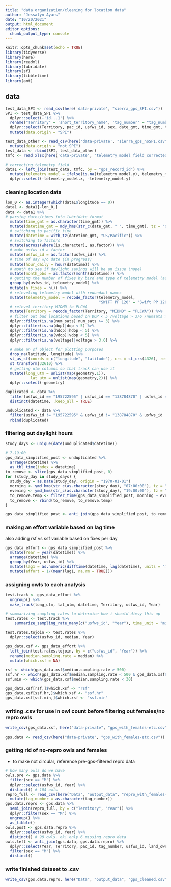 ```yaml
---
title: "data organization/cleaning for location data"
author: "Jessalyn Ayars"
date: "10/20/2021"
output: html_document
editor_options: 
  chunk_output_type: console
---
```


```r
knitr::opts_chunk$set(echo = TRUE)
library(tidyverse)
library(here)
library(readxl)
library(lubridate)
library(sf)
library(tibbletime)
library(amt)
```

## data

```r
test_data_SPI <- read_csv(here('data-private', "sierra_gps_SPI.csv"))
SPI <- test_data_SPI %>%
  dplyr::select(-'id...1') %>%
  rename("Territory" = 'short_territory_name', 'tag_number' = "tag_number...21", 'telemetry_model' = "telemetry_model...23", 'gps_record_id' = "id...24", 'num_sats' = 'satellite', ) %>%
  dplyr::select(Territory, pac_id, usfws_id, sex, date_gmt, time_gmt, tag_number, attach_type, telemetry_model, gps_record_id, latitude, longitude, fix, altitude, duration, dop, num_sats, speed_knots, search_time, voltage, speed_km_hr, azimuth_dtn, pdop, hdop, vdop, sats_in_view, snr_avg_db, delta_s, e_res, eldorado_demography_type, is_king_fire_gavin, is_king_fire_southern, is_sierra_nevada_tagging, is_sierra_demography, is_lassen_demography, is_yosemite, is_sequoia_kings, county, land_owner, forest, district) %>%
  mutate(data.origin = "SPI")

test_data_other <- read_csv(here('data-private', "sierra_gps_noSPI.csv")) %>%
  mutate(data.origin = "not.SPI")
test_data <- rbind(SPI, test_data_other) 
tmfc <- read_xlsx(here('data-private', "telemetry_model_field_corrected.xlsx"))

# correcting telemetry field
data1 <- left_join(test_data, tmfc, by = "gps_record_id") %>%
  mutate(telemetry_model = ifelse(is.na(telemetry_model.y), telemetry_model.x, telemetry_model.y)) %>%
  dplyr::select(-telemetry_model.x, -telemetry_model.y)
```

### cleaning location data

```r
lon_0 <- as.integer(which(data1$longitude == 0))
data1 <- data1[-lon_0,]
data <- data1 %>%
# parsing dates/times into lubridate format
  mutate(time_gmt = as.character(time_gmt)) %>%
  mutate(datetime_gmt = mdy_hms(str_c(date_gmt, " ", time_gmt), tz = "GMT")) %>%
  # switching to pacific time 
  mutate(datetime = with_tz(datetime_gmt, "US/Pacific")) %>%
  # switching to factors
  mutate(across(where(is.character), as.factor)) %>%
  # make usfws id a factor
  mutate(usfws_id = as.factor(usfws_id)) %>%
  # time of day w/o date (in progress)
  mutate(hour_daily = hour(datetime)) %>%
  # month to see if daylight savings will be an issue (nope)
  mutate(month_obs = as.factor(month(datetime))) %>%
  # getting the number of fixes by bird and type of telemetry model (assuming one device per bird per season/year)
  group_by(usfws_id, telemetry_model) %>%
  mutate(n_fixes = n()) %>%
  # releveling telemetry model with redundant names
  mutate(telemetry_model = recode_factor(telemetry_model, 
                                         "SWIFT PP 120" = "Swift PP 120")) %>%
  # relevel territory MIDMD to PLCWA
  mutate(Territory = recode_factor(Territory, "MIDMD" = "PLCWA")) %>%
  # filter out bad locations based on DOP < 5 /voltage > 3/6 /numsats >= 3. removed ~3,000 obs
  dplyr::filter(is.na(num_sats)|num_sats >= 3) %>%
  dplyr::filter(is.na(dop)|dop < 5) %>%
  dplyr::filter(is.na(hdop)|hdop < 5) %>%
  dplyr::filter(is.na(vdop)|vdop < 5) %>%
  dplyr::filter(is.na(voltage)|voltage > 3.6) %>%
  
  # make an sf object for plotting purposes
  drop_na(latitude, longitude) %>%
  st_as_sf(coords = c("longitude", "latitude"), crs = st_crs(4326), remove = FALSE) %>%
  st_transform(32610) %>% 
  # getting utm columns so that track can use it
  mutate(long_utm = unlist(map(geometry,1)),
           lat_utm = unlist(map(geometry,2))) %>%
  dplyr::select(-geometry) 

duplicated <- data %>%
  filter(usfws_id == "195722595" | usfws_id == "138784870" | usfws_id == "195738005") %>%
  distinct(datetime, .keep_all = TRUE) 

unduplicated <- data %>%
  filter(usfws_id != "195722595" & usfws_id != "138784870" & usfws_id != "195738005") %>%
  rbind(duplicated)
```

### filtering out daylight hours
```r
study_days <- unique(date(unduplicated$datetime))

# 7-19:00
gps_data_simplified_post <- unduplicated %>%
  arrange(datetime) %>%
  as_tbl_time(index = datetime)
to_remove <- slice(gps_data_simplified_post, 0)
for (study_day in study_days) {
  study_day = as.Date(study_day, origin = "1970-01-01")
  morning <- ymd_hms(str_c(as.character(study_day), "07:00:00"), tz = "US/Pacific")
  evening <- ymd_hms(str_c(as.character(study_day), "19:00:00"), tz = "US/Pacific")
  to_remove.temp <- filter_time(gps_data_simplified_post, morning ~ evening)
  to_remove <- rbind(to_remove, to_remove.temp)
}

gps_data_simplified_post <- anti_join(gps_data_simplified_post, to_remove, by = "gps_record_id")
```

### making an effort variable based on lag time

also adding rsf vs ssf variable based on fixes per day
```r
gps_data_effort <- gps_data_simplified_post %>%
  mutate(Year = year(datetime)) %>%
  arrange(datetime) %>%
  group_by(Year, usfws_id) %>%
  mutate(lag1 = as.numeric(difftime(datetime, lag(datetime), units = "mins"))) %>% # some are NAs because they are the beginning
  mutate(effort = 1/(mean(lag1, na.rm = TRUE))) 
```

### assigning owls to each analysis
```r
test.track <- gps_data_effort %>%
  ungroup() %>%
  make_track(long_utm, lat_utm, datetime, Territory, usfws_id, Year)

# summarizing sampling rates to determine how i should divvy this up
test.rates <- test.track %>%
    summarize_sampling_rate_many(c("usfws_id", "Year"), time_unit = "min")

test.rates.tojoin <- test.rates %>%
  dplyr::select(usfws_id, median, Year)

gps_data.xsf <- gps_data_effort %>%
  left_join(test.rates.tojoin, by = c("usfws_id", "Year")) %>%
  rename(median.sampling.rate = median) %>%
  mutate(which.xsf = NA)

rsf <- which(gps_data.xsf$median.sampling.rate > 500)
ssf.hr <- which(gps_data.xsf$median.sampling.rate < 500 & gps_data.xsf$median.sampling.rate > 30)
ssf.min <- which(gps_data.xsf$median.sampling.rate < 30)

gps_data.xsf[rsf,]$which.xsf <- "rsf"
gps_data.xsf[ssf.hr,]$which.xsf <- "ssf.hr"
gps_data.xsf[ssf.min,]$which.xsf <- "ssf.min"
```

### writing .csv for use in owl count before filtering out females/no repro owls
```r
write_csv(gps_data.xsf, here("data-private", "gps_with_females-etc.csv"))
```

```r
gps.data <- read_csv(here("data-private", "gps_with_females-etc.csv"))
```


### getting rid of no-repro owls and females
- to make not circular, reference pre-gps-filtered repro data
```r
# how many owls do we have
owls.pre <- gps.data %>%
  filter(sex == "M") %>%
  dplyr::select(usfws_id, Year) %>%
  distinct() # 104 owls
repro_full <- read_csv(here("Data", "output_data", "repro_with_females-etc.csv")) %>%
  mutate(tag_number = as.character(tag_number))
gps.data.repro <- gps.data %>%
  semi_join(repro_full, by = c("Territory", "Year")) %>%
  dplyr::filter(sex == "M") %>%
  ungroup() %>%
  as_tibble() 
owls.post <- gps.data.repro %>%
  dplyr::select(usfws_id, Year) %>%
  distinct() # 98 owls. ok! only 6 missing repro data
owls.left <- anti_join(gps.data, gps.data.repro) %>%
  dplyr::select(Year, Territory, pac_id, tag_number, usfws_id, land_owner, sex) %>%
  filter(sex == "M") %>%
  distinct()
```


### write finished dataset to .csv
```r
write_csv(gps.data.repro, here("Data", "output_data", "gps_cleaned.csv"), append = FALSE)
```

